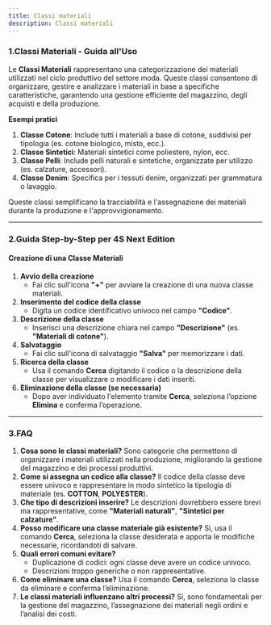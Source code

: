 ```yaml
---
title: Classi materiali
description: Classi materiali
---
```


### 1.**Classi Materiali - Guida all'Uso**

Le **Classi Materiali** rappresentano una categorizzazione dei materiali utilizzati nel ciclo produttivo del settore moda. Queste classi consentono di organizzare, gestire e analizzare i materiali in base a specifiche caratteristiche, garantendo una gestione efficiente del magazzino, degli acquisti e della produzione.

**Esempi pratici**

1. **Classe Cotone**: Include tutti i materiali a base di cotone, suddivisi per tipologia (es. cotone biologico, misto, ecc.).
2. **Classe Sintetici**: Materiali sintetici come poliestere, nylon, ecc.
3. **Classe Pelli**: Include pelli naturali e sintetiche, organizzate per utilizzo (es. calzature, accessori).
4. **Classe Denim**: Specifica per i tessuti denim, organizzati per grammatura o lavaggio.

Queste classi semplificano la tracciabilità e l'assegnazione dei materiali durante la produzione e l'approvvigionamento.

***

### 2.**Guida Step-by-Step per 4S Next Edition**

#### Creazione di una Classe Materiali

1. **Avvio della creazione**
   * Fai clic sull'icona **"+"** per avviare la creazione di una nuova classe materiali.
2. **Inserimento del codice della classe**
   * Digita un codice identificativo univoco nel campo **"Codice"**.
3. **Descrizione della classe**
   * Inserisci una descrizione chiara nel campo **"Descrizione"** (es. **"Materiali di cotone"**).
4. **Salvataggio**
   * Fai clic sull'icona di salvataggio **"Salva"** per memorizzare i dati.
5. **Ricerca della classe**
   * Usa il comando **Cerca** digitando il codice o la descrizione della classe per visualizzare o modificare i dati inseriti.
6. **Eliminazione della classe (se necessaria)**
   * Dopo aver individuato l'elemento tramite **Cerca**, seleziona l’opzione **Elimina** e conferma l’operazione.

***

### 3.**FAQ**

1. **Cosa sono le classi materiali?**
   Sono categorie che permettono di organizzare i materiali utilizzati nella produzione, migliorando la gestione del magazzino e dei processi produttivi.
2. **Come si assegna un codice alla classe?**
   Il codice della classe deve essere univoco e rappresentare in modo sintetico la tipologia di materiale (es. **COTTON**, **POLYESTER**).
3. **Che tipo di descrizioni inserire?**
   Le descrizioni dovrebbero essere brevi ma rappresentative, come **"Materiali naturali"**, **"Sintetici per calzature"**.
4. **Posso modificare una classe materiale già esistente?**
   Sì, usa il comando **Cerca**, seleziona la classe desiderata e apporta le modifiche necessarie, ricordandoti di salvare.
5. **Quali errori comuni evitare?**
   * Duplicazione di codici: ogni classe deve avere un codice univoco.
   * Descrizioni troppo generiche o non rappresentative.
6. **Come eliminare una classe?**
   Usa il comando **Cerca**, seleziona la classe da eliminare e conferma l’eliminazione.
7. **Le classi materiali influenzano altri processi?**
   Sì, sono fondamentali per la gestione del magazzino, l’assegnazione dei materiali negli ordini e l’analisi dei costi.
